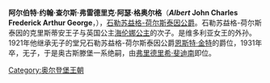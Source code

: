 {{expand|time=2014-07-25T07:00:24+00:00}}
{{noteTA
|1=zh-hans:阿尔伯特; zh-tw:阿爾伯特; zh-hk:亞厘畢;
|2=zh-hk:女皇;zh-tw:女王;
}}
{{Infobox royalty|highness
| name                 =阿尔伯特
| image                =Albert, Duke of Schleswig-Holstein, 1914.jpg
| imgw                 =170px
| title                =石勒苏益格-荷尔斯泰因公爵
| succession           =石勒苏益格-荷尔斯泰因公爵
| predecessor          =[[恩斯特·金特_(什勒斯維希-霍爾斯坦)|恩斯特·金特]]
| successor            =[[腓特烈·斐迪南_(石勒苏益格-荷尔斯泰因-索恩德堡-格吕克斯堡公爵)|弗里德里希·斐迪南]]
| full name            =阿尔伯特·约翰·查尔斯·弗雷德里克·阿瑟·格奥尔格
| house                =[[格呂克斯堡王朝|石勒苏益格-荷尔斯泰因-索恩德堡-奥古斯滕堡王朝]]
| father               =石勒苏益格-荷尔斯泰因的克里斯蒂安王子
| mother               =[[海伦娜公主_(英国)|海伦娜公主]]
| issue = Valerie zu Schleswig-Holstein（私生女）
| birth_date        ={{Birth date|1869|2|26|df=y}}
| birth_place       = {{UK}}[[温莎|温莎]][[浮若阁摩尔宫|浮若阁摩尔宫]]
| death_date        ={{death date and age|1931|4|27|1869|2|26|df=y}}
| death_place       ={{flag|Weimar Republic}}[[普熱姆庫夫|普熱姆庫夫]]
| occupation           =军人
|house= [[奥尔登堡王朝|石勒蘇益格-荷爾斯泰因-宗德堡-奧格斯滕堡]]
|}}

'''阿尔伯特·约翰·查尔斯·弗雷德里克·阿瑟·格奥尔格'''（'''''Albert'' John Charles Frederick Arthur George'''，{{bd|1869年|2月26日|1931年|4月27日|catIdx=C}}），[[石勒苏益格-荷尔斯泰因统治者列表|石勒苏益格-荷尔斯泰因公爵]]。石勒苏益格-荷尔斯泰因的克里斯蒂安王子与英国公主[[海伦娜公主_(英国)|海伦娜公主]]的次子。是维多利亚女王的外孙。1921年他继承无子的堂兄石勒苏益格-荷尔斯泰因公爵[[恩斯特·金特_(什勒斯維希-霍爾斯坦)|恩斯特·金特]]的爵位，1931年卒，无子，于是奥古斯滕堡一系绝嗣，由[[腓特烈·斐迪南_(石勒苏益格-荷尔斯泰因-索恩德堡-格吕克斯堡公爵)|弗里德里希·斐迪南]]即位。

{{s-start}}
{{s-hou|[[格呂克斯堡王朝|石勒苏益格-荷尔斯泰因-索恩德堡-格吕克斯堡王朝]]|1869年|2月26日|1931年|4月27日|[[奥尔登堡王朝|奥尔登堡王朝]]}}
{{s-reg|de}}
{{succession box | title=[[什勒斯維希-霍爾斯坦統治者列表|石勒苏益格-荷尔斯泰因公爵]] | years=1921年2月22日–1931年4月27日| before=[[恩斯特·金特_(什勒斯維希-霍爾斯坦)|恩斯特·金特]]| after=[[腓特烈·斐迪南_(石勒苏益格-荷尔斯泰因-索恩德堡-格吕克斯堡公爵)|弗里德里希·斐迪南]]}}
{{s-end}}

{{DEFAULTSORT: Albert}}
[[Category:奥尔登堡王朝|Category:奥尔登堡王朝]]